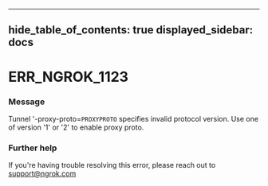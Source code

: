 

---
hide_table_of_contents: true
displayed_sidebar: docs
---


# ERR_NGROK_1123

### Message
Tunnel '-proxy-proto=`PROXYPROTO` specifies invalid protocol version.
Use one of version '1' or '2' to enable proxy proto.

<ErrorDetails error="err_ngrok_1123" />



### Further help
If you're having trouble resolving this error, please reach out to [support@ngrok.com](mailto:support@ngrok.com?subject=Help%20with%20ERR_NGROK_1123)

